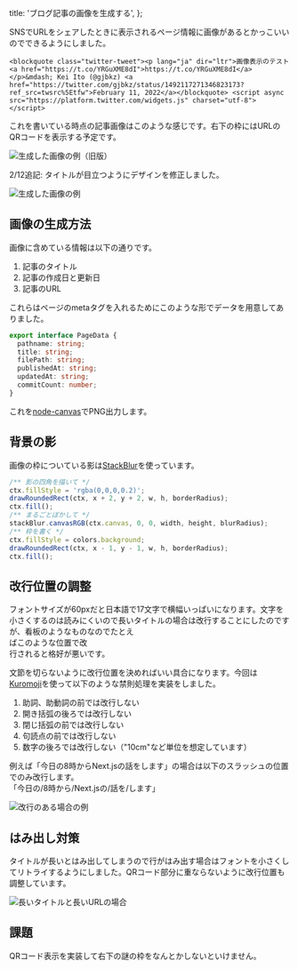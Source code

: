   title: 'ブログ記事の画像を生成する',
};

SNSでURLをシェアしたときに表示されるページ情報に画像があるとかっこいいのでできるようにしました。

```twitter
<blockquote class="twitter-tweet"><p lang="ja" dir="ltr">画像表示のテスト<a href="https://t.co/YRGuXME8dI">https://t.co/YRGuXME8dI</a></p>&mdash; Kei Ito (@gjbkz) <a href="https://twitter.com/gjbkz/status/1492117271346823173?ref_src=twsrc%5Etfw">February 11, 2022</a></blockquote> <script async src="https://platform.twitter.com/widgets.js" charset="utf-8"></script>
```

これを書いている時点の記事画像はこのような感じです。右下の枠にはURLのQRコードを表示する予定です。

![生成した画像の例（旧版）](./post-image.png)

2/12追記: タイトルが目立つようにデザインを修正しました。

![生成した画像の例](./updated.png)

## 画像の生成方法

画像に含めている情報は以下の通りです。

1. 記事のタイトル
2. 記事の作成日と更新日
3. 記事のURL

これらはページのmetaタグを入れるためにこのような形でデータを用意してありました。

```typescript [/src/pageList.ts#L3-L10](https://github.com/gjbkz/gojabako.zone/blob/49482751596fc3b46bbaf7086b374a2eeec83c4e/src/pageList.ts#L3-L10)
export interface PageData {
  pathname: string;
  title: string;
  filePath: string;
  publishedAt: string;
  updatedAt: string;
  commitCount: number;
}
```

これを[node-canvas]でPNG出力します。

[node-canvas]: https://github.com/Automattic/node-canvas

## 背景の影

画像の枠についている影は[StackBlur]を使っています。

[StackBlur]: https://github.com/flozz/StackBlur

```typescript [/packages/page/generatePageImage.ts#L88-L94](https://github.com/gjbkz/gojabako.zone/blob/49482751596fc3b46bbaf7086b374a2eeec83c4e/packages/page/generatePageImage.ts#L88-L94)
/** 影の四角を描いて */
ctx.fillStyle = 'rgba(0,0,0,0.2)';
drawRoundedRect(ctx, x + 2, y + 2, w, h, borderRadius);
ctx.fill();
/** まるごとぼかして */
stackBlur.canvasRGB(ctx.canvas, 0, 0, width, height, blurRadius);
/** 枠を書く */
ctx.fillStyle = colors.background;
drawRoundedRect(ctx, x - 1, y - 1, w, h, borderRadius);
ctx.fill();
```

## 改行位置の調整

フォントサイズが60pxだと日本語で17文字で横幅いっぱいになります。文字を小さくするのは読みにくいので長いタイトルの場合は改行することにしたのですが、看板のようなものなのでたとえ<br/>ばこのような位置で改<br/>行されると格好が悪いです。

文節を切らないように改行位置を決めればいい具合になります。今回は[Kuromoji]を使って以下のような禁則処理を実装をしました。

[Kuromoji]: https://github.com/takuyaa/kuromoji.js

1. 助詞、助動詞の前では改行しない
2. 開き括弧の後ろでは改行しない
3. 閉じ括弧の前では改行しない
4. 句読点の前では改行しない
5. 数字の後ろでは改行しない（"10cm"など単位を想定しています）

例えば「今日の8時からNext.jsの話をします」の場合は以下のスラッシュの位置でのみ改行します。<br/>
「今日の/8時から/Next.jsの/話を/します」

![改行のある場合の例](./line-break.png)

## はみ出し対策

タイトルが長いとはみ出してしまうので行がはみ出す場合はフォントを小さくしてリトライするようにしました。QRコード部分に重ならないように改行位置も調整しています。

![長いタイトルと長いURLの場合](./overflow.png)

## 課題

QRコード表示を実装して右下の謎の枠をなんとかしないといけません。
